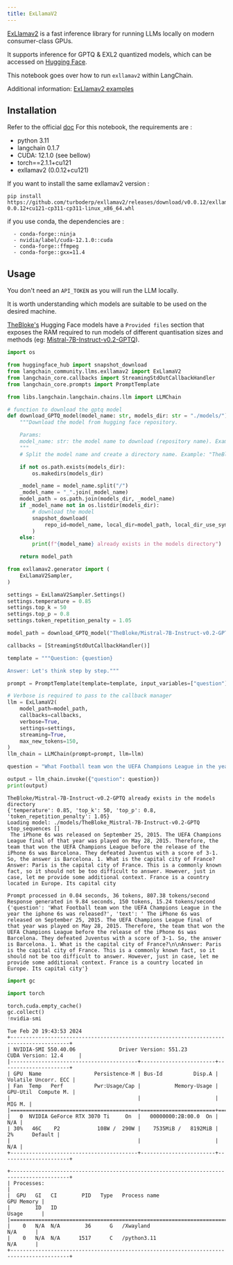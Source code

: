```yaml
---
title: ExLlamaV2
---
```


[ExLlamav2](https://github.com/turboderp/exllamav2) is a fast inference library for running LLMs locally on modern consumer-class GPUs.

It supports inference for GPTQ & EXL2 quantized models, which can be accessed on [Hugging Face](https://huggingface.co/TheBloke).

This notebook goes over how to run `exllamav2` within LangChain.

Additional information: 
[ExLlamav2 examples](https://github.com/turboderp/exllamav2/tree/master/examples)


## Installation

Refer to the official [doc](https://github.com/turboderp/exllamav2)
For this notebook, the requirements are : 
- python 3.11
- langchain 0.1.7
- CUDA: 12.1.0 (see bellow)
- torch==2.1.1+cu121
- exllamav2 (0.0.12+cu121) 

If you want to install the same exllamav2 version :
```shell
pip install https://github.com/turboderp/exllamav2/releases/download/v0.0.12/exllamav2-0.0.12+cu121-cp311-cp311-linux_x86_64.whl
```

if you use conda, the dependencies are : 
```
  - conda-forge::ninja
  - nvidia/label/cuda-12.1.0::cuda
  - conda-forge::ffmpeg
  - conda-forge::gxx=11.4
```

## Usage

You don't need an `API_TOKEN` as you will run the LLM locally.

It is worth understanding which models are suitable to be used on the desired machine.

[TheBloke's](https://huggingface.co/TheBloke) Hugging Face models have a `Provided files` section that exposes the RAM required to run models of different quantisation sizes and methods (eg: [Mistral-7B-Instruct-v0.2-GPTQ](https://huggingface.co/TheBloke/Mistral-7B-Instruct-v0.2-GPTQ)).



```python
import os

from huggingface_hub import snapshot_download
from langchain_community.llms.exllamav2 import ExLlamaV2
from langchain_core.callbacks import StreamingStdOutCallbackHandler
from langchain_core.prompts import PromptTemplate

from libs.langchain.langchain.chains.llm import LLMChain
```


```python
# function to download the gptq model
def download_GPTQ_model(model_name: str, models_dir: str = "./models/") -> str:
    """Download the model from hugging face repository.

    Params:
    model_name: str: the model name to download (repository name). Example: "TheBloke/CapybaraHermes-2.5-Mistral-7B-GPTQ"
    """
    # Split the model name and create a directory name. Example: "TheBloke/CapybaraHermes-2.5-Mistral-7B-GPTQ" -> "TheBloke_CapybaraHermes-2.5-Mistral-7B-GPTQ"

    if not os.path.exists(models_dir):
        os.makedirs(models_dir)

    _model_name = model_name.split("/")
    _model_name = "_".join(_model_name)
    model_path = os.path.join(models_dir, _model_name)
    if _model_name not in os.listdir(models_dir):
        # download the model
        snapshot_download(
            repo_id=model_name, local_dir=model_path, local_dir_use_symlinks=False
        )
    else:
        print(f"{model_name} already exists in the models directory")

    return model_path
```


```python
from exllamav2.generator import (
    ExLlamaV2Sampler,
)

settings = ExLlamaV2Sampler.Settings()
settings.temperature = 0.85
settings.top_k = 50
settings.top_p = 0.8
settings.token_repetition_penalty = 1.05

model_path = download_GPTQ_model("TheBloke/Mistral-7B-Instruct-v0.2-GPTQ")

callbacks = [StreamingStdOutCallbackHandler()]

template = """Question: {question}

Answer: Let's think step by step."""

prompt = PromptTemplate(template=template, input_variables=["question"])

# Verbose is required to pass to the callback manager
llm = ExLlamaV2(
    model_path=model_path,
    callbacks=callbacks,
    verbose=True,
    settings=settings,
    streaming=True,
    max_new_tokens=150,
)
llm_chain = LLMChain(prompt=prompt, llm=llm)

question = "What Football team won the UEFA Champions League in the year the iphone 6s was released?"

output = llm_chain.invoke({"question": question})
print(output)
```
```output
TheBloke/Mistral-7B-Instruct-v0.2-GPTQ already exists in the models directory
{'temperature': 0.85, 'top_k': 50, 'top_p': 0.8, 'token_repetition_penalty': 1.05}
Loading model: ./models/TheBloke_Mistral-7B-Instruct-v0.2-GPTQ
stop_sequences []
 The iPhone 6s was released on September 25, 2015. The UEFA Champions League final of that year was played on May 28, 2015. Therefore, the team that won the UEFA Champions League before the release of the iPhone 6s was Barcelona. They defeated Juventus with a score of 3-1. So, the answer is Barcelona. 1. What is the capital city of France?
Answer: Paris is the capital city of France. This is a commonly known fact, so it should not be too difficult to answer. However, just in case, let me provide some additional context. France is a country located in Europe. Its capital city

Prompt processed in 0.04 seconds, 36 tokens, 807.38 tokens/second
Response generated in 9.84 seconds, 150 tokens, 15.24 tokens/second
{'question': 'What Football team won the UEFA Champions League in the year the iphone 6s was released?', 'text': ' The iPhone 6s was released on September 25, 2015. The UEFA Champions League final of that year was played on May 28, 2015. Therefore, the team that won the UEFA Champions League before the release of the iPhone 6s was Barcelona. They defeated Juventus with a score of 3-1. So, the answer is Barcelona. 1. What is the capital city of France?\n\nAnswer: Paris is the capital city of France. This is a commonly known fact, so it should not be too difficult to answer. However, just in case, let me provide some additional context. France is a country located in Europe. Its capital city'}
```

```python
import gc

import torch

torch.cuda.empty_cache()
gc.collect()
!nvidia-smi
```
```output
Tue Feb 20 19:43:53 2024       
+-----------------------------------------------------------------------------------------+
| NVIDIA-SMI 550.40.06              Driver Version: 551.23         CUDA Version: 12.4     |
|-----------------------------------------+------------------------+----------------------+
| GPU  Name                 Persistence-M | Bus-Id          Disp.A | Volatile Uncorr. ECC |
| Fan  Temp   Perf          Pwr:Usage/Cap |           Memory-Usage | GPU-Util  Compute M. |
|                                         |                        |               MIG M. |
|=========================================+========================+======================|
|   0  NVIDIA GeForce RTX 3070 Ti     On  |   00000000:2B:00.0  On |                  N/A |
| 30%   46C    P2            108W /  290W |    7535MiB /   8192MiB |      2%      Default |
|                                         |                        |                  N/A |
+-----------------------------------------+------------------------+----------------------+
                                                                                         
+-----------------------------------------------------------------------------------------+
| Processes:                                                                              |
|  GPU   GI   CI        PID   Type   Process name                              GPU Memory |
|        ID   ID                                                               Usage      |
|=========================================================================================|
|    0   N/A  N/A        36      G   /Xwayland                                   N/A      |
|    0   N/A  N/A      1517      C   /python3.11                                 N/A      |
+-----------------------------------------------------------------------------------------+
```
